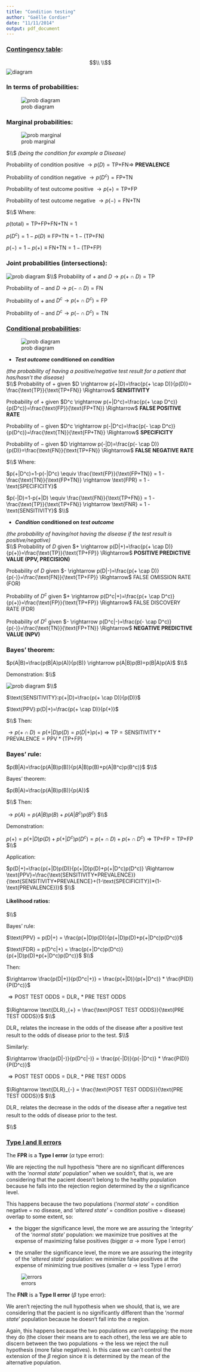 ```yaml
---
title: "Condition testing"
author: "Gaëlle Cordier"
date: "11/11/2014"
output: pdf_document
---
```


### [Contingency table](http://en.wikipedia.org/wiki/Sensitivity_and_specificity):   
$$\\
\\$$
![diagram](pics/BigWikiContingency.png)

### In terms of probabilities:

![prob diagram](pics/img015.png)

\pagebreak

### Marginal probabilities:

![prob marginal](pics/marginal.png)

$\\$
*(being the condition for example a Disease)*

Probability of condition positive $\rightarrow p(D)= \text{TP+FN} \Rightarrow$ **PREVALENCE**

Probability of condition negative $\rightarrow p(D^c)= \text{FP+TN}$

Probability of test outcome positive $\rightarrow p(+)= \text{TP+FP}$

Probability of test outcome negative $\rightarrow p(-)= \text{FN+TN}$

$\\$
Where:

$p(\text{total})= \text{TP+FP+FN+TN} =1$

$p(D^c)=1-p(D) \equiv \text{FP+TN} =1- \text{(TP+FN)}$

$p(-)=1-p(+) \equiv \text{FN+TN} =1- \text{(TP+FP)}$

### Joint probabilities (intersections):

![prob diagram](pics/joint.png)
$\\$
Probability of $+$ and $D \rightarrow p(+ \cap D)= \text{TP}$

Probability of $-$ and $D \rightarrow p(- \cap D)= \text{FN}$

Probability of $+$ and $D^c \rightarrow p(+ \cap D^c)= \text{FP}$

Probability of $-$ and $D^c \rightarrow p(- \cap D^c)= \text{TN}$

###  [Conditional probabilities](https://www.scribd.com/doc/246563489/Conditional-Probability):

![prob diagram](pics/cond.png)

- ***Test outcome* conditioned on *condition***

*(the probability of having a positive/negative test result for a patient that has/hasn't the disease)*   
$\\$
Probability of $+$ given $D \rightarrow p(+|D)=\frac{p(+ \cap D)}{p(D)}= \frac{\text{TP}}{\text{TP+FN}} \Rightarrow$ **SENSITIVITY**

Probability of $+$ given $D^c \rightarrow p(+|D^c)=\frac{p(+ \cap D^c)}{p(D^c)}=\frac{\text{FP}}{\text{FP+TN}} \Rightarrow$ **FALSE POSITIVE RATE**

Probability of $-$ given $D^c \rightarrow p(-|D^c)=\frac{p(- \cap D^c)}{p(D^c)}=\frac{\text{TN}}{\text{FP+TN}} \Rightarrow$ **SPECIFICITY**

Probability of $-$ given $D \rightarrow p(-|D)=\frac{p(- \cap D)}{p(D)}=\frac{\text{FN}}{\text{TP+FN}} \Rightarrow$ **FALSE NEGATIVE RATE**

$\\$
Where:

$p(+|D^c)=1-p(-|D^c) \equiv \frac{\text{FP}}{\text{FP+TN}} = 1 - \frac{\text{TN}}{\text{FP+TN}} \rightarrow \text{FPR} = 1 - \text{SPECIFICITY}$

$p(-|D)=1-p(+|D) \equiv \frac{\text{FN}}{\text{TP+FN}} = 1 - \frac{\text{TP}}{\text{TP+FN}} \rightarrow \text{FNR} = 1 - \text{SENSITIVITY}$
$\\$

- ***Condition* conditioned on *test outcome***   


*(the probability of having/not having the disease if the test result is positive/negative)*   
$\\$
Probability of $D$ given $+ \rightarrow p(D|+)=\frac{p(+ \cap D)}{p(+)}=\frac{\text{TP}}{\text{TP+FP}} \Rightarrow$ **POSITIVE PREDICTIVE VALUE (PPV, PRECISION)**

Probability of $D$ given $- \rightarrow p(D|-)=\frac{p(+ \cap D)}{p(-)}=\frac{\text{FN}}{\text{TP+FP}} \Rightarrow$ FALSE OMISSION RATE (FOR)

Probability of $D^c$ given $+ \rightarrow p(D^c|+)=\frac{p(+ \cap D^c)}{p(+)}=\frac{\text{FP}}{\text{TP+FP}} \Rightarrow$ FALSE DISCOVERY RATE (FDR)

Probability of $D^c$ given $- \rightarrow p(D^c|-)=\frac{p(- \cap D^c)}{p(-)}=\frac{\text{TN}}{\text{FP+TN}} \Rightarrow$ **NEGATIVE PREDICTIVE VALUE (NPV)**

\pagebreak

### Bayes' theorem:

$p(A|B)=\frac{p(B|A)p(A)}{p(B)} \rightarrow p(A|B)p(B)=p(B|A)p(A)$
$\\$

Demonstration:
$\\$

![prob diagram](pics/bayes.png)
$\\$

$\text{SENSITIVITY}:p(+|D)=\frac{p(+ \cap D)}{p(D)}$

$\text{PPV}:p(D|+)=\frac{p(+ \cap D)}{p(+)}$

$\\$
Then:

$\rightarrow p(+ \cap D)=p(+|D)p(D)=p(D|+)p(+) \Rightarrow \text{TP}=\text{SENSITIVITY}*\text{PREVALENCE}=\text{PPV}*\text{(TP+FP)}$

### Bayes' rule:

$p(B|A)=\frac{p(A|B)p(B)}{p(A|B)p(B)+p(A|B^c)p(B^c)}$
$\\$

Bayes' theorem: 

$p(B|A)=\frac{p(A|B)p(B)}{p(A)}$

$\\$
Then:

$\rightarrow p(A)=p(A|B)p(B)+p(A|B^c)p(B^c)$
$\\$

Demonstration:

$p(+)=p(+|D)p(D)+p(+|D^c)p(D^c)=p(+ \cap D)+p(+ \cap D^c) \Rightarrow \text{TP+FP}=\text{TP+FP}$
$\\$

Application:

$p(D|+)=\frac{p(+|D)p(D)}{p(+|D)p(D)+p(+|D^c)p(D^c)} \Rightarrow \text{PPV}=\frac{\text{SENSITIVITY*PREVALENCE}}{\text{SENSITIVITY*PREVALENCE}+(1-\text{SPECIFICITY})*(1-\text{PREVALENCE})}$
$\\$

#### Likelihood ratios:
$\\$

Bayes' rule:

$\text{PPV} = p(D|+) = \frac{p(+|D)p(D)}{p(+|D)p(D)+p(+|D^c)p(D^c)}$

$\text{FDR} = p(D^c|+) = \frac{p(+|D^c)p(D^c)}{p(+|D)p(D)+p(+|D^c)p(D^c)}$
$\\$

Then:

$\rightarrow \frac{p(D|+)}{p(D^c|+)} = \frac{p(+|D)}{p(+|D^c)} * \frac{P(D)}{P(D^c)}$

$\Rightarrow \text{POST TEST ODDS} = \text{DLR}_{+} * \text{PRE TEST ODDS}$

$\Rightarrow \text{DLR}_{+} = \frac{\text{POST TEST ODDS}}{\text{PRE TEST ODDS}}$
$\\$

$\text{DLR}_{+}$ relates the increase in the odds of the disease after a positive test result to the odds of disease prior to the test.
$\\$

Similarly:

$\rightarrow \frac{p(D|-)}{p(D^c|-)} = \frac{p(-|D)}{p(-|D^c)} * \frac{P(D)}{P(D^c)}$ 

$\Rightarrow \text{POST TEST ODDS} = \text{DLR}_{-} * \text{PRE TEST ODDS}$

$\Rightarrow \text{DLR}_{-} = \frac{\text{POST TEST ODDS}}{\text{PRE TEST ODDS}}$
$\\$

$\text{DLR}_{-}$ relates the decrease in the odds of the disease after a negative test result to the odds of disease prior to the test.

$\\$

\pagebreak

### [Type I and II errors](http://es.wikipedia.org/wiki/Errores_de_tipo_I_y_de_tipo_II)

The **FPR** is a **Type I error** ($\alpha$ type error): 

\begin{center}
$p(+|D^c) \equiv p \text{(rejecting H0 | H0 is true)}$
\end{center}

We are rejecting the null hypothesis "there are no significant differences with the '*normal state*' population" when we souldn't, that is, we are considering that the pacient doesn't belong to the healthy population because he falls into the rejection region determined by the $\alpha$ significance level.

This happens because the two populations ('*normal state*' = condition negative = no disease, and '*altered state*' = condition positive = disease) overlap to some extent, so:

- the bigger the significance level, the more we are assuring the 'integrity' of the '*normal state*' population: we maximize true positives at the expense of maximizing false positives (bigger $\alpha$ $\rightarrow$ more Type I error)

- the smaller the significance level, the more we are assuring the integrity of the '*altered state*' population: we minimize false positives at the expense of minimizing true positives (smaller $\alpha$ $\rightarrow$ less Type I error)

![errors](pics/304px-beta-Fehler.png)

The **FNR** is a **Type II error** ($\beta$ type error): 

\begin{center}
$p(-|D) \equiv p \text{(not rejecting H0 | H0 is not true)}$
\end{center}

We aren't rejecting the null hypothesis when we should, that is, we are considering that the pacient is no significantly different than the '*normal state*' population because he doesn't fall into the $\alpha$ region.

Again, this happens because the two populations are overlapping: the more they do (the closer their means are to each other), the less we are able to discern between the two populations $\rightarrow$ the less we reject the null hypothesis (more false negatives). In this case we can't control the extension of the $\beta$ region since it is determined by the mean of the alternative population.